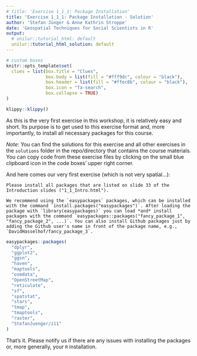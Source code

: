 ```yaml
---
# title: 'Exercise 1_1_1: Package Installation'
title: 'Exercise 1_1_1: Package Installation - Solution'
author: 'Stefan Jünger & Anne Kathrin Stroppe'
date: 'Geospatial Techniques for Social Scientists in R'
output:
  # unilur::tutorial_html: default
  unilur::tutorial_html_solution: default
---
```


```r
# custom boxes
knitr::opts_template$set(
  clues = list(box.title = "Clues",
               box.body = list(fill = "#fff9dc", colour = "black"),
               box.header = list(fill = "#ffec8b", colour = "black"),
               box.icon = "fa-search",
               box.collapse = TRUE)
)
```

```r
klippy::klippy()
```

As this is the very first exercise in this workshop, it is relatively easy and short. Its purpose is to get used to this exercise format and, more importantly, to install all necessary packages for this course.

*Note*: You can find the solutions for this exercise and all other exercises in the `solutions` folder in the repo/directory that contains the course materials. You can copy code from these exercise files by clicking on the small blue clipboard icon in the code boxes' upper right corner.

And here comes our very first exercise (which is not very spatial...):

```block
Please install all packages that are listed on slide 33 of the Introduction slides ("1_1_Intro.html").
```

```block
We recommend using the `easypackages` packages, which can be installed with the command `install.packages("easypackages")`. After loading the package with `library(easypackages)` you can load *and* install packages with the command `easypackages::packages("fancy_package_1", "fancy_package_2", ...)`. You can also install Github packages just by adding the Github user's name in front of the package name, e.g., `DavidHasselhof/fancy_package_3`.
```

```r
easypackages::packages(
  "dplyr",
  "ggplot2",
  "ggsn",
  "haven",
  "maptools",
  "osmdata",
  "OpenStreetMap",
  "reticulate",
  "sf",
  "spatstat",
  "stars",
  "tmap",
  "tmaptools",
  "raster",
  "StefanJuenger/z11"
)
```

That's it. Please notify us if there are any issues with installing the packages or, more generally, your `R` installation.